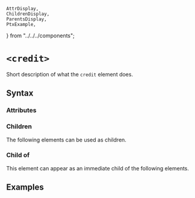     AttrDisplay,
    ChildrenDisplay,
    ParentsDisplay,
    PtxExample,
} from "../../../components";

# `<credit>`

Short description of what the `credit` element does.

## Syntax

### Attributes

<AttrDisplay name="credit" />

### Children

The following elements can be used as children.

<ChildrenDisplay name="credit" />

### Child of

This element can appear as an immediate child of the following elements.

<ParentsDisplay name="credit" />

## Examples

    